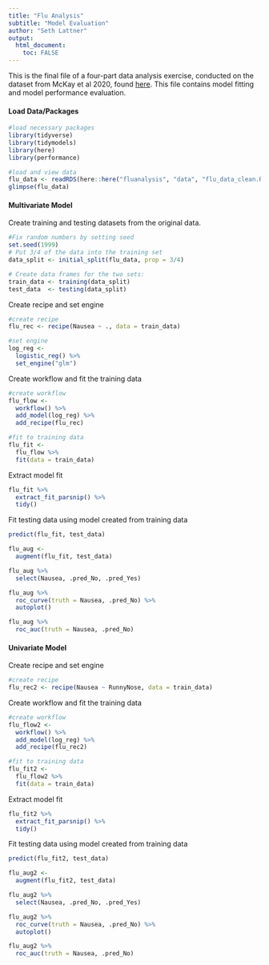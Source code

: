 ```yaml
---
title: "Flu Analysis"
subtitle: "Model Evaluation"
author: "Seth Lattner"
output:
  html_document:
    toc: FALSE
---
```


This is the final file of a four-part data analysis exercise, conducted on the dataset from McKay et al 2020, found [here](https://doi.org/10.5061/dryad.51c59zw4v). This file contains model fitting and model performance evaluation. 

#### Load Data/Packages

```r
#load necessary packages
library(tidyverse)
library(tidymodels)
library(here)
library(performance)
```

```r
#load and view data
flu_data <- readRDS(here::here("fluanalysis", "data", "flu_data_clean.RDS"))
glimpse(flu_data)
```

#### Multivariate Model 

Create training and testing datasets from the original data.

```r
#Fix random numbers by setting seed
set.seed(1999)
# Put 3/4 of the data into the training set 
data_split <- initial_split(flu_data, prop = 3/4)

# Create data frames for the two sets:
train_data <- training(data_split)
test_data  <- testing(data_split)
```

Create recipe and set engine

```r
#create recipe
flu_rec <- recipe(Nausea ~ ., data = train_data)

#set engine
log_reg <- 
  logistic_reg() %>%
  set_engine("glm")
```

Create workflow and fit the training data

```r
#create workflow
flu_flow <- 
  workflow() %>%
  add_model(log_reg) %>%
  add_recipe(flu_rec)

#fit to training data
flu_fit <-
  flu_flow %>%
  fit(data = train_data)
```

Extract model fit

```r
flu_fit %>%
  extract_fit_parsnip() %>% 
  tidy()
```

Fit testing data using model created from training data

```r
predict(flu_fit, test_data)
```
```r
flu_aug <- 
  augment(flu_fit, test_data)

flu_aug %>%
  select(Nausea, .pred_No, .pred_Yes)
```

```r
flu_aug %>%
  roc_curve(truth = Nausea, .pred_No) %>%
  autoplot()
```

```r
flu_aug %>%
  roc_auc(truth = Nausea, .pred_No)
```

#### Univariate Model

Create recipe and set engine

```r
#create recipe
flu_rec2 <- recipe(Nausea ~ RunnyNose, data = train_data)
```

Create workflow and fit the training data

```r
#create workflow
flu_flow2 <- 
  workflow() %>%
  add_model(log_reg) %>%
  add_recipe(flu_rec2)

#fit to training data
flu_fit2 <-
  flu_flow2 %>%
  fit(data = train_data)
```

Extract model fit

```r
flu_fit2 %>%
  extract_fit_parsnip() %>% 
  tidy()
```

Fit testing data using model created from training data

```r
predict(flu_fit2, test_data)
```
```r
flu_aug2 <- 
  augment(flu_fit2, test_data)

flu_aug2 %>%
  select(Nausea, .pred_No, .pred_Yes)
```

```r
flu_aug2 %>%
  roc_curve(truth = Nausea, .pred_No) %>%
  autoplot()
```

```r
flu_aug2 %>%
  roc_auc(truth = Nausea, .pred_No)
```